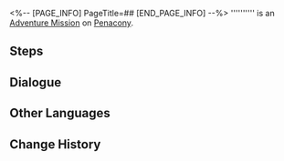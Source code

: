 <%-- [PAGE_INFO]
PageTitle=##
[END_PAGE_INFO] --%>
{{Stub|Dialogue.}}
{{Mission Infobox
|id            = 4340118
|title         = 
|image         = <!--Mission .png-->
|type          = Adventure
|event_name    = 
|chapter       = 
|requirements  = [[Trailblaze Mission]] ''[[And on the Eighth Day]]'' completed
|summary       = <!--official mission summary from Fate's Atlas-->
|characters    = Trailblazer
|startLocation = [[Penacony]] - [[Penacony Grand Theater]]
|world         = Penacony
|area          = Penacony Grand Theater
|prev          = 
|next          = 
|rewards       = Lost Crystal*2; "Hope Is the Thing With Feathers (Overture)"*1 { text = "Hope Is the Thing With Feathers (Overture)" }; Credit*5,000
}}
'''''''''' is an [[Adventure Mission]] on [[Penacony]].

==Steps==


<!--
==Gameplay Notes==

--><!--
==Trial Character==

-->
==Dialogue==
{{Stub Dialogue}}

{{Dialogue End}}

==Other Languages==
{{Other Languages
|en   = 
|zhs  = 
|zht  = 
|ja   = 
|ko   = 
|es   = 
|fr   = 
|ru   = 
|th   = 
|vi   = 
|de   = 
|id   = 
|pt   = 
}}

==Change History==
{{Change History|2.2}}
